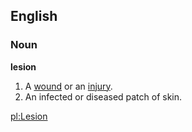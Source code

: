 == English ==
===Noun===
'''lesion'''

# A [[wound]] or an [[injury]]. 
# An infected or diseased patch of skin.

[[pl:Lesion]]